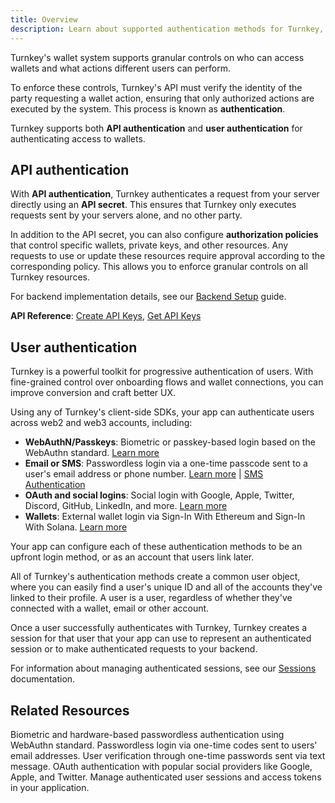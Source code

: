 ```yaml
---
title: Overview
description: Learn about supported authentication methods for Turnkey, how to add them, and usage details.
---
```


Turnkey's wallet system supports granular controls on who can access wallets and what actions different users can perform.

To enforce these controls, Turnkey's API must verify the identity of the party requesting a wallet action, ensuring that only authorized actions are executed by the system. This process is known as **authentication**.

Turnkey supports both **API authentication** and **user authentication** for authenticating access to wallets.

## API authentication

With **API authentication**, Turnkey authenticates a request from your server directly using an **API secret**. This ensures that Turnkey only executes requests sent by your servers alone, and no other party.

In addition to the API secret, you can also configure **authorization policies** that control specific wallets, private keys, and other resources. Any requests to use or update these resources require approval according to the corresponding policy. This allows you to enforce granular controls on all Turnkey resources.

For backend implementation details, see our [Backend Setup](/authentication/backend-setup) guide.

**API Reference**: [Create API Keys](/api-reference/api-keys/create-api-keys), [Get API Keys](/api-reference/api-keys/get-api-key)

## User authentication

Turnkey is a powerful toolkit for progressive authentication of users. With fine-grained control over onboarding flows and wallet connections, you can improve conversion and craft better UX.

Using any of Turnkey's client-side SDKs, your app can authenticate users across web2 and web3 accounts, including:

- **WebAuthN/Passkeys**: Biometric or passkey-based login based on the WebAuthn standard. [Learn more](/authentication/passkeys/introduction)
- **Email or SMS**: Passwordless login via a one-time passcode sent to a user's email address or phone number. [Learn more](/authentication/email) | [SMS Authentication](/authentication/sms)
- **OAuth and social logins**: Social login with Google, Apple, Twitter, Discord, GitHub, LinkedIn, and more. [Learn more](/authentication/social-logins)
- **Wallets**: External wallet login via Sign-In With Ethereum and Sign-In With Solana. [Learn more](/embedded-wallets/code-examples/wallet-auth)

Your app can configure each of these authentication methods to be an upfront login method, or as an account that users link later.

All of Turnkey's authentication methods create a common user object, where you can easily find a user's unique ID and all of the accounts they've linked to their profile. A user is a user, regardless of whether they've connected with a wallet, email or other account.

Once a user successfully authenticates with Turnkey, Turnkey creates a session for that user that your app can use to represent an authenticated session or to make authenticated requests to your backend.

For information about managing authenticated sessions, see our [Sessions](/authentication/sessions) documentation.

## Related Resources

<CardGroup cols={2}>
  <Card
    title="Passkey Introduction"
    icon="key"
    href="/authentication/passkeys/introduction"
  >
    Biometric and hardware-based passwordless authentication using WebAuthn
    standard.
  </Card>
  <Card
    title="Email Authentication"
    icon="envelope"
    href="/authentication/email"
  >
    Passwordless login via one-time codes sent to users' email addresses.
  </Card>
  <Card title="SMS Authentication" icon="message" href="/authentication/sms">
    User verification through one-time passwords sent via text message.
  </Card>
  <Card title="Social Logins" icon="users" href="/authentication/social-logins">
    OAuth authentication with popular social providers like Google, Apple, and
    Twitter.
  </Card>
  <Card title="Sessions" icon="clock" href="/authentication/sessions">
    Manage authenticated user sessions and access tokens in your application.
  </Card>
</CardGroup>
